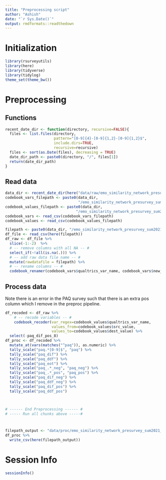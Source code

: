 ```yaml
---
title: "Preprocessing script"
author: "Ashish"
date: "`r Sys.Date()`"
output: rmdformats::readthedown
---
```


# Initialization
```r
library(rsurveyutils)
library(here)
library(tidyverse)
library(tidylog)
theme_set(theme_bw())
```


# Preprocessing
## Functions
```r
recent_date_dir <- function(directory, recursive=FALSE){
  files <- list.files(directory, 
                      pattern="[0-9]{4}-[0-9]{1,2}-[0-9]{1,2}$",
                      include.dirs=TRUE,
                      recursive=recursive)
  files <- sort(as.Date(files), decreasing = TRUE)
  date_dir_path <- paste0(directory, "/", files[1])
  return(date_dir_path)
}
```


## Read data
```r
data_dir <- recent_date_dir(here("data/raw/emo_similarity_network_presurvey_sum2021"))
codebook_vars_filepath <- paste0(data_dir, 
                                 "/emo_similarity_network_presurvey_sum2021_var_codebook.csv")
codebook_values_filepath <- paste0(data_dir,
                                "/emo_similarity_network_presurvey_sum2021_value_codebook.csv")
codebook_vars <- read_csv(codebook_vars_filepath)
codebook_values <- read_csv(codebook_values_filepath)

filepath <- paste0(data_dir, "/emo_similarity_network_presurvey_sum2021.csv")
df_file <- read_csv(here(filepath))
df_raw <- df_file %>% 
  slice(-1:-2)  %>% 
  # -- remove columns with all NA -- #
  select_if(~!all(is.na(.))) %>% 
  # -- add raw data file name -- #
  mutate(rawdatafile = filepath) %>% 
  # -- rename columns -- #
  codebook_renamer(codebook_vars$qualtrics_var_name, codebook_vars$new_var_name)
```

## Process data

Note there is an error in the PAQ survey such that there is an extra pos column which I remove in the preproc pipeline.

```r
df_recoded <- df_raw %>% 
	# -- recode variables -- #
	codebook_recoder(var_regex=codebook_values$qualtrics_var_name, 
	                 values_from=codebook_values$src_value,
	                 values_to=codebook_values$dest_value) %>% 
  select(-paq_dif_pos_8)
df_proc <- df_recoded %>%
  mutate_at(vars(matches("^paq")), as.numeric) %>% 
  tally_scale("paq.*[0-9]$", "paq") %>% 
  tally_scale("paq_dif") %>% 
  tally_scale("paq_ddf") %>% 
  tally_scale("paq_eot") %>% 
  tally_scale("paq_.*_neg", "paq_neg") %>% 
  tally_scale("paq_.*_pos", "paq_pos") %>% 
  tally_scale("paq_dif_neg") %>% 
  tally_scale("paq_ddf_neg") %>% 
  tally_scale("paq_dif_pos") %>% 
  tally_scale("paq_ddf_pos") 
  
  
```


```r
# ------ End Preprocessing ------ #
# ----- Run all chunks above -----#
```

# 
```r
filepath_output <- "data/proc/emo_similarity_network_presurvey_sum2021_proc.csv"
df_proc %>% 
  write_csv(here(filepath_output))
```




# Session Info
```r
sessionInfo()
```

